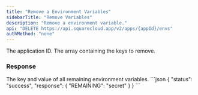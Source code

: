 ```yaml
---
title: "Remove a Environment Variables"
sidebarTitle: "Remove Variables"
description: "Remove a environment variable."
api: "DELETE https://api.squarecloud.app/v2/apps/{appId}/envs"
authMethod: "none"
---
```



<Authorization />

<ParamField path="appId" type="string" placeholder="App ID" required>
  The application ID.
</ParamField>

<ParamField body="envs" type="string[]" required>
The array containing the keys to remove.
</ParamField>

### Response

<Status />
<ResponseField name="response" type="object">
  The key and value of all remaining environment variables.
</ResponseField>


<ResponseExample>
```json
{
  "status": "success",
  "response": {
    "REMAINING": "secret"
  }
}
```
</ResponseExample>